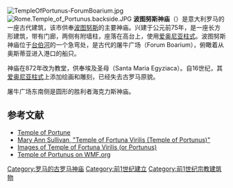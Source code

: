 [[Image:TempleOfPortunus-ForumBoarium.jpg|thumb]]
[[Image:Rome.Temple_of_Portunus.backside.JPG|thumb]] 
{{commons|Templum Portunus}}
'''波图努斯神庙'''（{{lang-it|Tempio di Portuno}}）是意大利罗马的一座古代建筑，该市供奉[[波图努斯|波图努斯]]的主要神庙。兴建于公元前75年，是一座长方形建筑，带有门廊，两侧有附墙柱，座落在高台上，使用[[爱奥尼亚柱式|爱奥尼亚柱式]]。波图努斯神庙位于[[台伯河|台伯河]]的一个急弯处，是古代的屠牛广场（Forum Boarium），俯瞰着从奥斯蒂亚进入港口的船只。

神庙在872年改为教堂，供奉埃及圣母（Santa Maria Egyziaca）。自16世纪，其[[爱奥尼亚柱式|爱奥尼亚柱式]]上添加绘画和雕刻，已经失去古罗马原貌。 

屠牛广场东南侧是圆形的胜利者海克力斯神庙。

==参考文献==
*[http://www2.siba.fi/%7Ekkoskim/rooma/pages/PORTUNUS.HTM Temple of Portune] {{Wayback|url=http://www2.siba.fi/%7Ekkoskim/rooma/pages/PORTUNUS.HTM |date=20120918113608 }}
*[http://www.bluffton.edu/~sullivanm/romanvirilis/virilis.html Mary Ann Sullivan, "Temple of Fortuna Virilis (Temple of Portunus)"] {{Wayback|url=http://www.bluffton.edu/~sullivanm/romanvirilis/virilis.html |date=20160423010511 }}
*[https://web.archive.org/web/20061231093935/http://wings.buffalo.edu/AandL/Maecenas/rome/t_fortuna_vir/section_contents.html Images of Temple of Fortuna Virilis (or Portunus)]
*[http://www.wmf.org/it_portunus.html Temple of Portunus on WMF.org] {{Wayback|url=http://www.wmf.org/it_portunus.html |date=20080606061943 }}

{{罗马地标}}

{{coord|41|53|21|N|12|28|51|E|region:IT-RM_type:landmark_source:dewiki|display=title}}

[[Category:罗马的古罗马神庙|Category:罗马的古罗马神庙]]
[[Category:前1世纪建立|Category:前1世纪建立]]
[[Category:前1世纪宗教建筑物|Category:前1世纪宗教建筑物]]